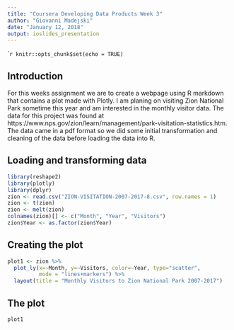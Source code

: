 ---
title: "Coursera Developing Data Products Week 3"
author: "Giovanni Madejski"
date: "January 12, 2018"
output: ioslides_presentation
---

````{r setup, include=FALSE}
knitr::opts_chunk$set(echo = TRUE)
```

## Introduction
For this weeks assignment we are to create a webpage using R markdown that contains a plot made with Plotly. I am planing on visiting Zion National Park sometime this year and am interested in the monthly visitor data. The data for this project was found at https://www.nps.gov/zion/learn/management/park-visitation-statistics.htm. The data came in a pdf format so we did some initial transformation and cleaning of the data before loading the data into R.

## Loading and transforming data
```{r, echo = TRUE, warning=FALSE, message=FALSE}
library(reshape2)
library(plotly)
library(dplyr)
zion <- read.csv("ZION-VISITATION-2007-2017-8.csv", row.names = 1)
zion <- t(zion)
zion <- melt(zion)
colnames(zion)[] <- c("Month", "Year", "Visitors")
zion$Year <- as.factor(zion$Year)
```

## Creating the plot
```{r, echo= TRUE}
plot1 <- zion %>%
  plot_ly(x=~Month, y=~Visitors, color=~Year, type="scatter",
          mode = "lines+markers") %>%
  layout(title = "Monthly Visitors to Zion National Park 2007-2017")
```

## The plot
```{r,echo=FALSE, warning=FALSE}
plot1
```